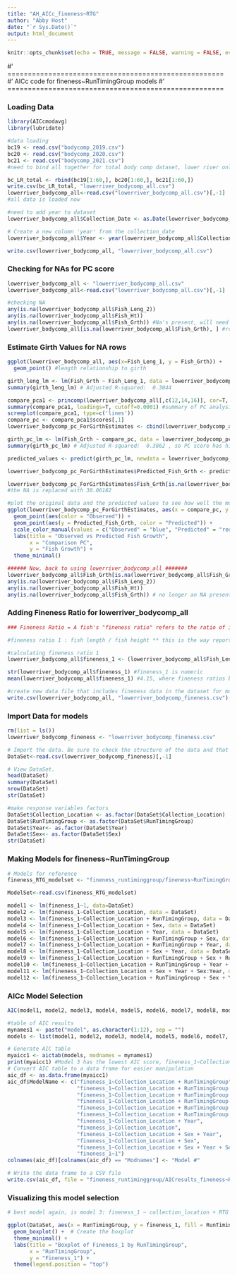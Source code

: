 ```yaml
---
title: "AH_AICc_fineness~RTG"
author: "Abby Host"
date: "`r Sys.Date()`"
output: html_document
---
```


```r
knitr::opts_chunk$set(echo = TRUE, message = FALSE, warning = FALSE, eval = TRUE)
```

#' =====================================================
#' AICc code for fineness~RunTimingGroup models
#' =====================================================

### Loading Data
```r
library(AICcmodavg)
library(lubridate)

#data loading
bc19 <- read.csv("bodycomp_2019.csv")
bc20 <- read.csv("bodycomp_2020.csv")
bc21 <- read.csv("bodycomp_2021.csv")
#need to bind all together for total body comp dataset, lower river only

bc_LR_total <- rbind(bc19[1:60,], bc20[1:60,], bc21[1:60,])
write.csv(bc_LR_total, "lowerriver_bodycomp_all.csv")
lowerriver_bodycomp_all<-read.csv("lowerriver_bodycomp_all.csv")[,-1]
#all data is loaded now

#need to add year to dataset
lowerriver_bodycomp_all$Collection_Date <- as.Date(lowerriver_bodycomp_all$Collection_Date)

# Create a new column 'year' from the collection_date
lowerriver_bodycomp_all$Year <- year(lowerriver_bodycomp_all$Collection_Date)

write.csv(lowerriver_bodycomp_all, "lowerriver_bodycomp_all.csv")

```


### Checking for NAs for PC score
```r
lowerriver_bodycomp_all <- "lowerriver_bodycomp_all.csv"
lowerriver_bodycomp_all<-read.csv("lowerriver_bodycomp_all.csv")[,-1]

#checking NA
any(is.na(lowerriver_bodycomp_all$Fish_Leng_2))
any(is.na(lowerriver_bodycomp_all$Fish_Ht))
any(is.na(lowerriver_bodycomp_all$Fish_Grth)) #Na's present, will need to omit them for PC score
lowerriver_bodycomp_all[is.na(lowerriver_bodycomp_all$Fish_Grth), ] #row 64 has NA, remove for PC
```

### Estimate Girth Values for NA rows
```r
ggplot(lowerriver_bodycomp_all, aes(x=Fish_Leng_1, y = Fish_Grth)) + 
  geom_point() #length relationship to girth

girth_leng_lm <- lm(Fish_Grth ~ Fish_Leng_1, data = lowerriver_bodycomp_all)
summary(girth_leng_lm) # Adjusted R-squared:  0.3044 

compare_pca1 <- princomp(lowerriver_bodycomp_all[,c(12,14,16)], cor=T, scores=T, covmat = NULL) #pc of lengths and height, no girth
summary(compare_pca1, loadings=T, cutoff=0.0001) #summary of PC analysis
screeplot(compare_pca1, type=c('lines'))
compare_pc <- compare_pca1$scores[,1]
lowerriver_bodycomp_pc_ForGirthEstimates <- cbind(lowerriver_bodycomp_all, compare_pc) #dataframe for estimate girth value via bodysize PC score

girth_pc_lm <- lm(Fish_Grth ~ compare_pc, data = lowerriver_bodycomp_pc_ForGirthEstimates)
summary(girth_pc_lm) # Adjusted R-squared:  0.3862 , so PC score has higher r-squared value for predicting girth

predicted_values <- predict(girth_pc_lm, newdata = lowerriver_bodycomp_pc_ForGirthEstimates) # Make predictions for the entire dataset (including missing Fish_Grth values)

lowerriver_bodycomp_pc_ForGirthEstimates$Predicted_Fish_Grth <- predicted_values # Add these predictions back to your dataset

lowerriver_bodycomp_pc_ForGirthEstimates$Fish_Grth[is.na(lowerriver_bodycomp_pc_ForGirthEstimates$Fish_Grth)] <- predicted_values[is.na(lowerriver_bodycomp_pc_ForGirthEstimates$Fish_Grth)] # Replace missing Fish_Grth values with the predicted values
#the NA is replaced with 30.06182

#plot the original data and the predicted values to see how well the model fits
ggplot(lowerriver_bodycomp_pc_ForGirthEstimates, aes(x = compare_pc, y = Fish_Grth)) +
  geom_point(aes(color = "Observed")) +
  geom_point(aes(y = Predicted_Fish_Grth, color = "Predicted")) +
  scale_color_manual(values = c("Observed" = "blue", "Predicted" = "red")) +
  labs(title = "Observed vs Predicted Fish Growth",
       x = "Comparison PC",
       y = "Fish Growth") +
  theme_minimal() 

###### Now, back to using lowerriver_bodycomp_all #######
lowerriver_bodycomp_all$Fish_Grth[is.na(lowerriver_bodycomp_all$Fish_Grth)] <- 30.06182
any(is.na(lowerriver_bodycomp_all$Fish_Leng_2))
any(is.na(lowerriver_bodycomp_all$Fish_Ht))
any(is.na(lowerriver_bodycomp_all$Fish_Grth)) # no longer an NA present
```

### Adding Fineness Ratio for lowerriver_bodycomp_all
```r
### Fineness Ratio = A fish's "fineness ratio" refers to the ratio of its body length to its maximum cross-sectional diameter

#fineness ratio 1 : fish length / fish height ** this is the way reported by literature / pictures

#calculating fineness ratio 1
lowerriver_bodycomp_all$fineness_1 <- (lowerriver_bodycomp_all$Fish_Leng_1+lowerriver_bodycomp_all$Fish_Leng_2) / (lowerriver_bodycomp_all$Fish_Ht)

str(lowerriver_bodycomp_all$fineness_1) #fineness_1 is numeric
mean(lowerriver_bodycomp_all$fineness_1) #4.15, where fineness ratios between 2 and 6 result in a decrease of the drag produced by the fish, and species with a fineness ratio of 4.5 have an optimum swimming capacity 

#create new data file that includes fineness data in the dataset for models
write.csv(lowerriver_bodycomp_all, "lowerriver_bodycomp_fineness.csv") 
```

### Import Data for models
```r
rm(list = ls())
lowerriver_bodycomp_fineness <- "lowerriver_bodycomp_fineness.csv"

# Import the data. Be sure to check the structure of the data and that R is reading continuous and categorical variables appropriately.
DataSet<-read.csv(lowerriver_bodycomp_fineness)[,-1]

# View DataSet.
head(DataSet)
summary(DataSet)
nrow(DataSet)
str(DataSet)

#make response variables factors
DataSet$Collection_Location <- as.factor(DataSet$Collection_Location) 
DataSet$RunTimingGroup <- as.factor(DataSet$RunTimingGroup)
DataSet$Year<- as.factor(DataSet$Year)
DataSet$Sex<- as.factor(DataSet$Sex)
str(DataSet)

```

### Making Models for fineness~RunTimingGroup
```r
# Models for reference
fineness_RTG_modelset <- "fineness_runtiminggroup/fineness~RunTimingGroup_modelset.csv"

ModelSet<-read.csv(fineness_RTG_modelset)

model1 <- lm(fineness_1~1, data=DataSet)
model2 <- lm(fineness_1~Collection_Location, data = DataSet)
model3 <- lm(fineness_1~Collection_Location + RunTimingGroup, data = DataSet)
model4 <- lm(fineness_1~Collection_Location + Sex, data = DataSet)
model5 <- lm(fineness_1~Collection_Location + Year, data = DataSet)
model6 <- lm(fineness_1~Collection_Location + RunTimingGroup + Sex, data = DataSet)
model7 <- lm(fineness_1~Collection_Location + RunTimingGroup + Year, data = DataSet)
model8 <- lm(fineness_1~Collection_Location + Sex + Year, data = DataSet)
model9 <- lm(fineness_1~Collection_Location + RunTimingGroup + Sex + RunTimingGroup:Sex, data = DataSet)
model10 <- lm(fineness_1~Collection_Location + RunTimingGroup + Year + RunTimingGroup:Year, data = DataSet)
model11 <- lm(fineness_1~Collection_Location + Sex + Year + Sex:Year, data = DataSet)
model12 <- lm(fineness_1~Collection_Location + RunTimingGroup + Sex + Year, data = DataSet)
```

### AICc Model Selection
```r
AIC(model1, model2, model3, model4, model5, model6, model7, model8, model9, model10, model11, model12)

#table of AIC results
mynames1 <- paste("model", as.character(1:12), sep = "")
models <- list(model1, model2, model3, model4, model5, model6, model7, model8, model9, model10, model11, model12)

# Generate AIC table
myaicc1 <- aictab(models, modnames = mynames1)
print(myaicc1) #Model 3 has the lowest AIC score, fineness_1~Collection_Location + RunTimingGroup
# Convert AIC table to a data frame for easier manipulation
aic_df <- as.data.frame(myaicc1)
aic_df$ModelName <- c("fineness_1~Collection_Location + RunTimingGroup",
                      "fineness_1~Collection_Location + RunTimingGroup + Sex + RunTimingGroup:Sex",
                      "fineness_1~Collection_Location + RunTimingGroup + Year",
                      "fineness_1~Collection_Location + RunTimingGroup + Sex",
                      "fineness_1~Collection_Location + RunTimingGroup + Sex + Year",
                      "fineness_1~Collection_Location + RunTimingGroup + Year + RunTimingGroup:Year",
                      "fineness_1~Collection_Location + Year",
                      "fineness_1~Collection_Location",
                      "fineness_1~Collection_Location + Sex + Year",
                      "fineness_1~Collection_Location + Sex",
                      "fineness_1~Collection_Location + Sex + Year + Sex:Year",
                      "fineness_1~1")
colnames(aic_df)[colnames(aic_df) == "Modnames"] <- "Model #"

# Write the data frame to a CSV file
write.csv(aic_df, file = "fineness_runtiminggroup/AICresults_fineness~RunTimingGroup.csv", row.names = FALSE)

```

### Visualizing this model selection
```r
# best model again, is model 3: fineness_1 ~ collection_location + RTG

ggplot(DataSet, aes(x = RunTimingGroup, y = fineness_1, fill = RunTimingGroup)) +
  geom_boxplot() +  # Create the boxplot
  theme_minimal() +
  labs(title = "Boxplot of Fineness_1 by RunTimingGroup",
       x = "RunTimingGroup",
       y = "Fineness_1") +
  theme(legend.position = "top")

```